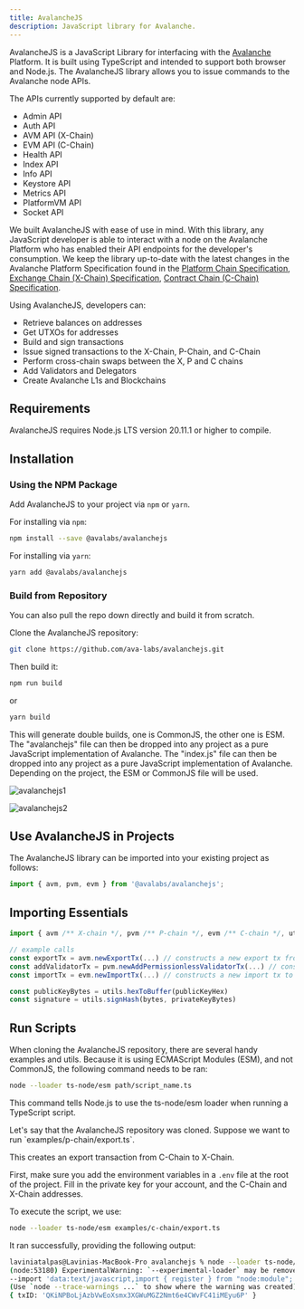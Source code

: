 ```yaml
---
title: AvalancheJS
description: JavaScript library for Avalanche.
---
```


AvalancheJS is a JavaScript Library for interfacing with the [Avalanche](https://docs.avax.network/intro) Platform. It is built using TypeScript and intended to support both browser and Node.js. The AvalancheJS library allows you to issue commands to the Avalanche node APIs.

The APIs currently supported by default are:

- Admin API
- Auth API
- AVM API (X-Chain)
- EVM API (C-Chain)
- Health API
- Index API
- Info API
- Keystore API
- Metrics API
- PlatformVM API
- Socket API

We built AvalancheJS with ease of use in mind. With this library, any JavaScript developer is able to interact with a node on the Avalanche Platform who has enabled their API endpoints for the developer's consumption. We keep the library up-to-date with the latest changes in the Avalanche Platform Specification found in the [Platform Chain Specification](/api-reference/p-chain/api), [Exchange Chain (X-Chain) Specification](/api-reference/x-chain/api), [Contract Chain (C-Chain) Specification](/api-reference/c-chain/api).

Using AvalancheJS, developers can:

- Retrieve balances on addresses
- Get UTXOs for addresses
- Build and sign transactions
- Issue signed transactions to the X-Chain, P-Chain, and C-Chain
- Perform cross-chain swaps between the X, P and C chains
- Add Validators and Delegators
- Create Avalanche L1s and Blockchains

Requirements[​](#requirements "Direct link to heading")
-------------------------------------------------------

AvalancheJS requires Node.js LTS version 20.11.1 or higher to compile.

Installation[​](#installation "Direct link to heading")
-------------------------------------------------------

### Using the NPM Package[​](#using-the-npm-package "Direct link to heading")

Add AvalancheJS to your project via `npm` or `yarn`.

For installing via `npm`:

```bash
npm install --save @avalabs/avalanchejs
```

For installing via `yarn`:

```bash
yarn add @avalabs/avalanchejs
```

### Build from Repository[​](#build-from-repository "Direct link to heading")

You can also pull the repo down directly and build it from scratch.

Clone the AvalancheJS repository:

```bash
git clone https://github.com/ava-labs/avalanchejs.git
```

Then build it:

```bash
npm run build
```

or

```bash
yarn build
```

This will generate double builds, one is CommonJS, the other one is ESM. The "avalanchejs" file can then be dropped into any project as a pure JavaScript implementation of Avalanche. The "index.js" file can then be dropped into any project as a pure JavaScript implementation of Avalanche. Depending on the project, the ESM or CommonJS file will be used.

![avalanchejs1](/images/avalanche-js.png)

![avalanchejs2](/images/avalanche-js2.png)

Use AvalancheJS in Projects[​](#use-avalanchejs-in-projects "Direct link to heading")
-------------------------------------------------------------------------------------

The AvalancheJS library can be imported into your existing project as follows:

```js
import { avm, pvm, evm } from '@avalabs/avalanchejs';
```

Importing Essentials[​](#importing-essentials "Direct link to heading")
-----------------------------------------------------------------------

```js
import { avm /** X-chain */, pvm /** P-chain */, evm /** C-chain */, utils } from "@avalabs/avalanchejs"

// example calls
const exportTx = avm.newExportTx(...) // constructs a new export tx from X
const addValidatorTx = pvm.newAddPermissionlessValidatorTx(...) // constructs a new add validator tx on P
const importTx = evm.newImportTx(...) // constructs a new import tx to C

const publicKeyBytes = utils.hexToBuffer(publicKeyHex)
const signature = utils.signHash(bytes, privateKeyBytes)
```

Run Scripts[​](#run-scripts "Direct link to heading")
-----------------------------------------------------

When cloning the AvalancheJS repository, there are several handy examples and utils. Because it is using ECMAScript Modules (ESM), and not CommonJS, the following command needs to be ran:

```bash
node --loader ts-node/esm path/script_name.ts
```

This command tells Node.js to use the ts-node/esm loader when running a TypeScript script.

<Accordions>
<Accordion title="Example">
Let's say that the AvalancheJS repository was cloned. Suppose we want to run `examples/p-chain/export.ts`.

This creates an export transaction from C-Chain to X-Chain.

First, make sure you add the environment variables in a `.env` file at the root of the project. Fill in the private key for your account, and the C-Chain and X-Chain addresses.

To execute the script, we use:

```bash
node --loader ts-node/esm examples/c-chain/export.ts
```

It ran successfully, providing the following output:

```bash
laviniatalpas@Lavinias-MacBook-Pro avalanchejs % node --loader ts-node/esm examples/c-chain/export.ts 
(node:53180) ExperimentalWarning: `--experimental-loader` may be removed in the future; instead use `register()`:
--import 'data:text/javascript,import { register } from "node:module"; import { pathToFileURL } from "node:url"; register("ts-node/esm", pathToFileURL("./"));'
(Use `node --trace-warnings ...` to show where the warning was created)
{ txID: 'QKiNPBoLjAzbVwEoXsmx3XGWuMGZ2Nmt6e4CWvFC41iMEyu6P' }
```
</Accordion>
</Accordions>
